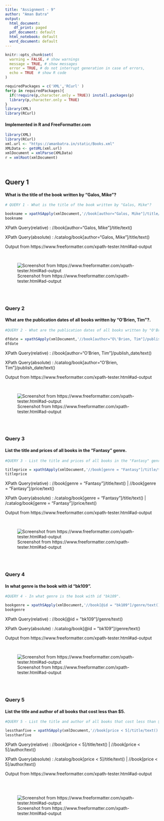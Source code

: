 ```yaml
---
title: "Assignment - 9"
author: "Aman Batra"
output:
  html_document:
    df_print: paged
  pdf_document: default
  html_notebook: default
  word_document: default
---
```


```r
knitr::opts_chunk$set(
  warning = FALSE, # show warnings
  message = TRUE, # show messages
  error = TRUE, # do not interrupt generation in case of errors,
  echo = TRUE  # show R code
)

```
<style type="text/css">

h1.title {
  font-size: 38px;
  color: DarkRed;
  text-align: center;
    font-weight: bold;

}
h4.author {
    font-size: 28px;
  color: DarkRed;
  text-align: center;
    font-weight: bold;

}
</style>

```r
requiredPackages = c('XML','RCurl' )
for(p in requiredPackages){
  if(!require(p,character.only = TRUE)) install.packages(p)
  library(p,character.only = TRUE)
}
library(XML)
library(RCurl)
```

<h4>Implemented in R and FreeFormatter.com</h4>

```r

library(XML)
library(RCurl)
xml.url <- "https://amanbatra.in/static/Books.xml"
XMLData <- getURL(xml.url)
xmlDocument = xmlParse(XMLData)
r = xmlRoot(xmlDocument)
```

<br/>

## Query 1

<h4> What is the title of the book written by "Galos, Mike"? </h4>

```r
# QUERY 1 - What is the title of the book written by "Galos, Mike"?

bookname = xpathSApply(xmlDocument,'//book[author="Galos, Mike"]/title/text()', xmlValue)
bookname

```


XPath Query(relative) : //book[author="Galos, Mike"]/title/text()

XPath Query(absolute) : /catalog/book[author="Galos, Mike"]/title/text()


Output from https://www.freeformatter.com/xpath-tester.html#ad-output

<br/>

![Screenshot from https://www.freeformatter.com/xpath-tester.html#ad-output](https://amanbatra.in/static/img3/1.png)


<br/>
<br/>


### Query 2

<h4> What are the publication dates of all books written by "O'Brien, Tim"?. </h4>

```r
#QUERY 2 - What are the publication dates of all books written by "O'Brien, Tim"?.

dfdate = xpathSApply(xmlDocument,'//book[author="O\'Brien, Tim"]/publish_date/text()', xmlValue)
dfdate

```

XPath Query(relative) : //book[author="O'Brien, Tim"]/publish_date/text()

XPath Query(absolute) : /catalog/book[author="O'Brien, Tim"]/publish_date/text()


Output from https://www.freeformatter.com/xpath-tester.html#ad-output

<br/>

![Screenshot from https://www.freeformatter.com/xpath-tester.html#ad-output](https://amanbatra.in/static/img3/2.png)


<br/>
<br/>

### Query 3
<h4>List the title and prices of all books in the "Fantasy" genre.</h4>

```r
#QUERY 3 - List the title and prices of all books in the "Fantasy" genre.

titleprice = xpathSApply(xmlDocument,'//book[genre = "Fantasy"]/title/text() | //book[genre = "Fantasy"]/price/text()', xmlValue)
titleprice

```

XPath Query(relative) : //book[genre = "Fantasy"]/title/text() | //book[genre = "Fantasy"]/price/text()

XPath Query(absolute) : /catalog/book[genre = "Fantasy"]/title/text() | /catalog/book[genre = "Fantasy"]/price/text()


Output from https://www.freeformatter.com/xpath-tester.html#ad-output

<br/>

![Screenshot from https://www.freeformatter.com/xpath-tester.html#ad-output](https://amanbatra.in/static/img3/3.png)


<br/>
<br/>


### Query 4

<h4> In what genre is the book with id "bk109". </h4>

```r
#QUERY 4 - In what genre is the book with id "bk109".

bookgenre = xpathSApply(xmlDocument,'//book[@id = "bk109"]/genre/text()', xmlValue)
bookgenre

```

XPath Query(relative) :   //book[@id = "bk109"]/genre/text()

XPath Query(absolute) :   /catalog/book[@id = "bk109"]/genre/text()


Output from https://www.freeformatter.com/xpath-tester.html#ad-output

<br/>

![Screenshot from https://www.freeformatter.com/xpath-tester.html#ad-output](https://amanbatra.in/static/img3/4.png)


<br/>
<br/>

### Query 5

<h4>List the title and author of all books that cost less than $5.</h4>

```r
#QUERY 5 - List the title and author of all books that cost less than $5.

lessthanfive = xpathSApply(xmlDocument,'//book[price < 5]/title/text() | //book[price < 5]/author/text()', xmlValue)
lessthanfive

```

XPath Query(relative) :   //book[price < 5]/title/text() | //book[price < 5]/author/text()

XPath Query(absolute) :   /catalog/book[price < 5]/title/text() | //book[price < 5]/author/text()

Output from https://www.freeformatter.com/xpath-tester.html#ad-output

<br/>
<br/>

![Screenshot from https://www.freeformatter.com/xpath-tester.html#ad-output](https://amanbatra.in/static/img3/5.png)